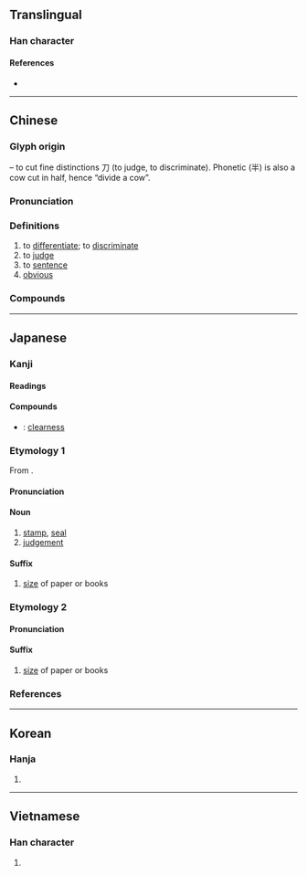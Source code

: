 {{also|刊}}
{{character info/new}}
==Translingual==
{{CJKV-forms|判|判|判|判}}

===Han character===
{{Han char|rn=18|rad=刀|as=05|sn=7|four=92500|canj=FQLN|ids=⿰半刂}}

====References====
* {{Han ref|kx=0138.110|dkj=01923|dj=0311.120|hdz=10331.050|uh=5224|ud=21028|bh=A750|bd=42832}}

----

==Chinese==
{{zh-forms}}

===Glyph origin===
{{Han etym}}
{{Han compound|半|t1=half (cow)|刀|t2=knife|alt2=刂|ls=psc|c2=s|c1=p}} – to cut fine distinctions 刀 (to judge, to discriminate). Phonetic (半) is also a cow cut in half, hence “divide a cow”.

===Pronunciation===
{{zh-pron
|m=pàn
|m-s=
|c=pun3
|c-t=
|g=
|h=pfs=phan
|j=
|mb=pu̿ing
|md=puáng
|mn=ml:phoàn/tw:phàn/phòaⁿ
|mn_note=phoàn/phàn - literary; phòaⁿ - vernacular
|mn-t=puang3/puan3
|w=
|x=
|mc=y
|oc=y
|cat=v,a
}}

===Definitions===
{{zh-hanzi}}

# to [[differentiate]]; to [[discriminate]]
# to [[judge]]
# to [[sentence]]
# [[obvious]]

===Compounds===
{{zh-der|判別|國際裁判|價值判斷|天壤之判|判斷詞|判決離婚|判若兩人|判正|判斷句|判酩酊|判如天壤|判事|和平談判|判教|剖判|判官筆|判若鴻溝|公判|判明|判處|判斷力|判斛|判讀|判若天淵|判書|入關談判|判決|判斷能力|判定|判詞|判押|判決書|審判|判死|宣判|判然不合|判渙|判衙|州判|堂判|判刑|判語|判官頭|判若雲泥|判罪|審判長|判官|判例|分首判袂|判斷|審判官|判司|改判|批判|既判力|確定判決|批紅判白|研判|批判哲學|火判|混合裁判|通判|評判員|裁判書|電子裁判|巡迴審判|評判人|除權判決|限武談判|非常審判|花判|談判代表|軍事審判|終局裁判|邊界談判|談判|鐵面判官|舞判|軍法審判|誤判|跳判官|裁判員|評判|裁判|輕判}}

----

==Japanese==

===Kanji===
{{ja-kanji|grade=5|rs=刀05}}

====Readings====
{{ja-readings
|goon=はん
|kanon=はん
|kanyoon=ばん
|kun=わか-る, わかれる, わかつ
}}

====Compounds====
{{der-top|Compounds}}
* {{ja-r|判然|はんぜん}}: [[clearness]]
{{der-bottom}}

===Etymology 1===
{{ja-kanjitab|はん|yomi=o}}
From {{etyl|ltc|ja|sort=はん}} {{m|zh|判|tr=phan<sup>H</sup>}}.

====Pronunciation====
{{ja-pron|yomi=o|はん|acc=1|acc_ref=DJR,NHK}}

====Noun====
{{ja-noun|はん}}

# [[stamp]], [[seal]]
# [[judgement]]

====Suffix====
{{ja-pos|suffix|はん}}

# [[size]] of paper or books

===Etymology 2===
{{ja-kanjitab|ばん|yomi=kanyoon}}

====Pronunciation====
{{ja-pron|yomi=kanyoon|ばん|acc=1|acc_ref=NHK}}

====Suffix====
{{ja-pos|suffix|ばん}}

# [[size]] of paper or books

===References===
<references/>

----

==Korean==

===Hanja===
{{ko-hanja|hangeul=판|rv=pan|mr=p'an}}

# {{rfdef|ko|sort=刀05}}

----

==Vietnamese==

===Han character===
{{vi-hantu|phán|rs=刀05}}

# {{rfdef|vi}}